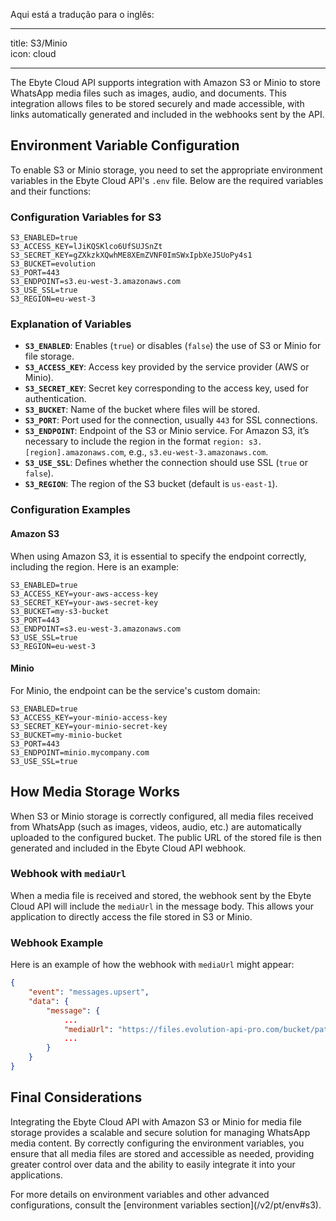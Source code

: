 Aqui está a tradução para o inglês:

---

title: S3/Minio  
icon: cloud

---

The Ebyte Cloud API supports integration with Amazon S3 or Minio to store WhatsApp media files such as images, audio, and documents. This integration allows files to be stored securely and made accessible, with links automatically generated and included in the webhooks sent by the API.

## Environment Variable Configuration

To enable S3 or Minio storage, you need to set the appropriate environment variables in the Ebyte Cloud API's `.env` file. Below are the required variables and their functions:

### Configuration Variables for S3

```plaintext
S3_ENABLED=true
S3_ACCESS_KEY=lJiKQSKlco6UfSUJSnZt
S3_SECRET_KEY=gZXkzkXQwhME8XEmZVNF0ImSWxIpbXeJ5UoPy4s1
S3_BUCKET=evolution
S3_PORT=443
S3_ENDPOINT=s3.eu-west-3.amazonaws.com
S3_USE_SSL=true
S3_REGION=eu-west-3
```

### Explanation of Variables

- **`S3_ENABLED`**: Enables (`true`) or disables (`false`) the use of S3 or Minio for file storage.
- **`S3_ACCESS_KEY`**: Access key provided by the service provider (AWS or Minio).
- **`S3_SECRET_KEY`**: Secret key corresponding to the access key, used for authentication.
- **`S3_BUCKET`**: Name of the bucket where files will be stored.
- **`S3_PORT`**: Port used for the connection, usually `443` for SSL connections.
- **`S3_ENDPOINT`**: Endpoint of the S3 or Minio service. For Amazon S3, it’s necessary to include the region in the format `region: s3.[region].amazonaws.com`, e.g., `s3.eu-west-3.amazonaws.com`.
- **`S3_USE_SSL`**: Defines whether the connection should use SSL (`true` or `false`).
- **`S3_REGION`**: The region of the S3 bucket (default is `us-east-1`).

### Configuration Examples

#### Amazon S3

When using Amazon S3, it is essential to specify the endpoint correctly, including the region. Here is an example:

```plaintext
S3_ENABLED=true
S3_ACCESS_KEY=your-aws-access-key
S3_SECRET_KEY=your-aws-secret-key
S3_BUCKET=my-s3-bucket
S3_PORT=443
S3_ENDPOINT=s3.eu-west-3.amazonaws.com
S3_USE_SSL=true
S3_REGION=eu-west-3
```

#### Minio

For Minio, the endpoint can be the service's custom domain:

```plaintext
S3_ENABLED=true
S3_ACCESS_KEY=your-minio-access-key
S3_SECRET_KEY=your-minio-secret-key
S3_BUCKET=my-minio-bucket
S3_PORT=443
S3_ENDPOINT=minio.mycompany.com
S3_USE_SSL=true
```

## How Media Storage Works

When S3 or Minio storage is correctly configured, all media files received from WhatsApp (such as images, videos, audio, etc.) are automatically uploaded to the configured bucket. The public URL of the stored file is then generated and included in the Ebyte Cloud API webhook.

### Webhook with `mediaUrl`

When a media file is received and stored, the webhook sent by the Ebyte Cloud API will include the `mediaUrl` in the message body. This allows your application to directly access the file stored in S3 or Minio.

### Webhook Example

Here is an example of how the webhook with `mediaUrl` might appear:

~~~json
{
    "event": "messages.upsert",
    "data": {
        "message": {
            ...
            "mediaUrl": "https://files.evolution-api-pro.com/bucket/path/to/media/file.jpg",
            ...
        }
    }
}
~~~

## Final Considerations

Integrating the Ebyte Cloud API with Amazon S3 or Minio for media file storage provides a scalable and secure solution for managing WhatsApp media content. By correctly configuring the environment variables, you ensure that all media files are stored and accessible as needed, providing greater control over data and the ability to easily integrate it into your applications.

<Info>  
For more details on environment variables and other advanced configurations, consult the [environment variables section](/v2/pt/env#s3).
</Info>